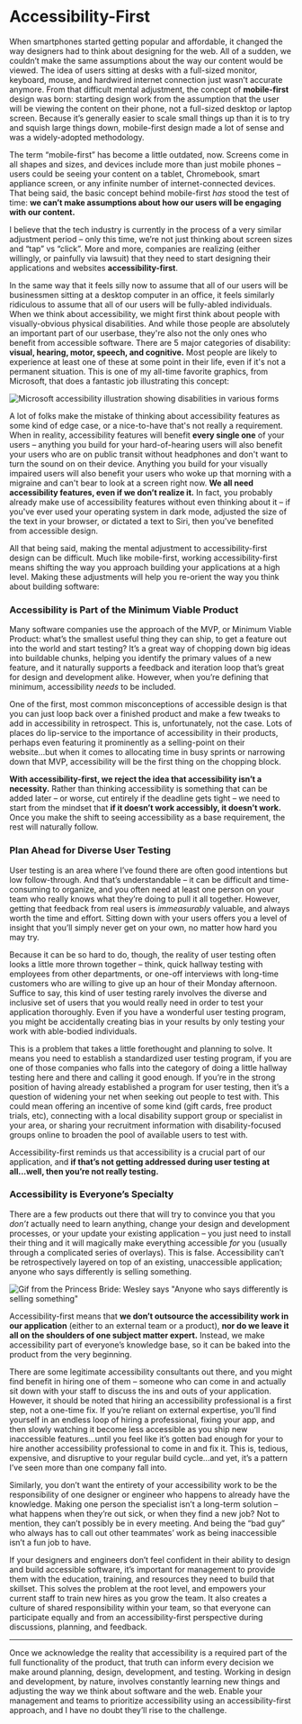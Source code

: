 # Accessibility-First

When smartphones started getting popular and affordable, it changed the way designers had to think about designing for the web. All of a sudden, we couldn’t make the same assumptions about the way our content would be viewed. The idea of users sitting at desks with a full-sized monitor, keyboard, mouse, and hardwired internet connection just wasn’t accurate anymore. From that difficult mental adjustment, the concept of **mobile-first** design was born: starting design work from the assumption that the user will be viewing the content on their phone, not a full-sized desktop or laptop screen. Because it’s generally easier to scale small things up than it is to try and squish large things down, mobile-first design made a lot of sense and was a widely-adopted methodology. 

The term “mobile-first” has become a little outdated, now. Screens come in all shapes and sizes, and devices include more than just mobile phones – users could be seeing your content on a tablet, Chromebook, smart appliance screen, or any infinite number of internet-connected devices. That being said, the basic concept behind mobile-first *has* stood the test of time: **we can’t make assumptions about how our users will be engaging with our content.** 

I believe that the tech industry is currently in the process of a very similar adjustment period – only this time, we’re not just thinking about screen sizes and “tap” vs “click”. More and more, companies are realizing (either willingly, or painfully via lawsuit) that they need to start designing their applications and websites **accessibility-first**. 

In the same way that it feels silly now to assume that all of our users will be businessmen sitting at a desktop computer in an office, it feels similarly ridiculous to assume that all of our users will be fully-abled individuals. When we think about accessibility, we might first think about people with visually-obvious physical disabilities. And while those people are absolutely an important part of our userbase, they're also not the only ones who benefit from accessible software. There are 5 major categories of disability: **visual, hearing, motor, speech, and cognitive.** Most people are likely to experience at least one of these at some point in their life, even if it's not a permanent situation. This is one of my all-time favorite graphics, from Microsoft, that does a fantastic job illustrating this concept: 

![Microsoft accessibility illustration showing disabilities in various forms](https://images.squarespace-cdn.com/content/v1/55b6a6dce4b089e11621d3ed/1529960680707-JEXWYWM4M3DR14XX7BCK/Microsoft+disability+examples.png)

A lot of folks make the mistake of thinking about accessibility features as some kind of edge case, or a nice-to-have that's not really a requirement. When in reality, accessibility features will benefit **every single one** of your users – anything you build for your hard-of-hearing users will also benefit your users who are on public transit without headphones and don't want to turn the sound on on their device. Anything you build for your visually impaired users will also benefit your users who woke up that morning with a migraine and can't bear to look at a screen right now. **We all need accessibility features, even if we don’t realize it.** In fact, you probably already make use of accessibility features without even thinking about it – if you've ever used your operating system in dark mode, adjusted the size of the text in your browser, or dictated a text to Siri, then you've benefited from accessible design. 

All that being said, making the mental adjustment to accessibility-first design can be difficult. Much like mobile-first, working accessibility-first means shifting the way you approach building your applications at a high level. Making these adjustments will help you re-orient the way you think about building software: 

### Accessibility is Part of the Minimum Viable Product

Many software companies use the approach of the MVP, or Minimum Viable Product: what’s the smallest useful thing they can ship, to get a feature out into the world and start testing? It’s a great way of chopping down big ideas into buildable chunks, helping you identify the primary values of a new feature, and it naturally supports a feedback and iteration loop that’s great for design and development alike. However, when you’re defining that minimum, accessibility *needs* to be included. 

One of the first, most common misconceptions of accessible design is that you can just loop back over a finished product and make a few tweaks to add in accessibility in retrospect. This is, unfortunately, not the case. Lots of places do lip-service to the importance of accessibility in their products, perhaps even featuring it prominently as a selling-point on their website...but when it comes to allocating time in busy sprints or narrowing down that MVP, accessibility will be the first thing on the chopping block. 

**With accessibility-first, we reject the idea that accessibility isn’t a necessity.** Rather than thinking accessibility is something that can be added later – or worse, cut entirely if the deadline gets tight – we need to start from the mindset that **if it doesn’t work accessibly, it doesn’t work.** Once you make the shift to seeing accessibility as a base requirement, the rest will naturally follow. 

### Plan Ahead for Diverse User Testing

User testing is an area where I’ve found there are often good intentions but low follow-through. And that’s understandable – it can be difficult and time-consuming to organize, and you often need at least one person on your team who really knows what they’re doing to pull it all together. However, getting that feedback from real users is *immeasurably* valuable, and always worth the time and effort. Sitting down with your users offers you a level of insight that you’ll simply never get on your own, no matter how hard you may try. 

Because it can be so hard to do, though, the reality of user testing often looks a little more thrown together – think, quick hallway testing with employees from other departments, or one-off interviews with long-time customers who are willing to give up an hour of their Monday afternoon. Suffice to say, this kind of user testing rarely involves the diverse and inclusive set of users that you would really need in order to test your application thoroughly. Even if you have a wonderful user testing program, you might be accidentally creating bias in your results by only testing your work with able-bodied individuals. 

This is a problem that takes a little forethought and planning to solve. It means you need to establish a standardized user testing program, if you are one of those companies who falls into the category of doing a little hallway testing here and there and calling it good enough. If you’re in the strong position of having already established a program for user testing, then it’s a question of widening your net when seeking out people to test with. This could mean offering an incentive of some kind (gift cards, free product trials, etc), connecting with a local disability support group or specialist in your area, or sharing your recruitment information with disability-focused groups online to broaden the pool of available users to test with.  

Accessibility-first reminds us that accessibility is a crucial part of our application, and **if that’s not getting addressed during user testing at all...well, then you’re not really testing.** 

### Accessibility is Everyone’s Specialty

There are a few products out there that will try to convince you that you *don’t* actually need to learn anything, change your design and development processes, or your update your existing application – you just need to install their thing and it will magically make everything accessible *for* you (usually through a complicated series of overlays). This is false. Accessibility can’t be retrospectively layered on top of an existing, unaccessible application; anyone who says differently is selling something. 

![Gif from the Princess Bride: Wesley says "Anyone who says differently is selling something"](https://i.gifer.com/2ttT.gif)

Accessibility-first means that **we don’t outsource the accessibility work in our application** (either to an external team or a product), **nor do we leave it all on the shoulders of one subject matter expert.** Instead, we make accessibility part of everyone’s knowledge base, so it can be baked into the product from the very beginning. 

There are some legitimate accessibility consultants out there, and you might find benefit in hiring one of them – someone who can come in and actually sit down with your staff to discuss the ins and outs of your application. However, it should be noted that hiring an accessibility professional is a first step, not a one-time fix. If you’re reliant on external expertise, you’ll find yourself in an endless loop of hiring a professional, fixing your app, and then slowly watching it become less accessible as you ship new inaccessible features...until you feel like it’s gotten bad enough for your to hire another accessibility professional to come in and fix it. This is, tedious, expensive, and disruptive to your regular build cycle...and yet, it’s a pattern I’ve seen more than one company fall into. 

Similarly, you don’t want the entirety of your accessibility work to be the responsibility of one designer or engineer who happens to already have the knowledge. Making one person the specialist isn’t a long-term solution – what happens when they’re out sick, or when they find a new job? Not to mention, they can’t possibly be in every meeting. And being the “bad guy” who always has to call out other teammates’ work as being inaccessible isn’t a fun job to have.

If your designers and engineers don’t feel confident in their ability to design and build accessible software, it’s important for management to provide them with the education, training, and resources they need to build that skillset. This solves the problem at the root level, and empowers your current staff to train new hires as you grow the team. It also creates a culture of shared responsibility within your team, so that everyone can participate equally and from an accessibility-first perspective during discussions, planning, and feedback. 

---

Once we acknowledge the reality that accessibility is a required part of the full functionality of the product, that truth can inform every decision we make around planning, design, development, and testing. Working in design and development, by nature, involves constantly learning new things and adjusting the way we think about software and the web. Enable your management and teams to prioritize accessibility using an accessibility-first approach, and I have no doubt they’ll rise to the challenge.